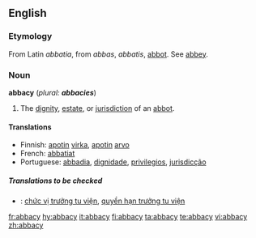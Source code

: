 ==English==

===Etymology===
From Latin ''abbatia'', from ''abbas'', ''abbatis'', [[abbot]]. See [[abbey]].

===Noun===
'''abbacy''' (''plural: '''abbacies''''')

# The [[dignity]], [[estate]], or [[jurisdiction]] of an [[abbot]].

====Translations====
*Finnish: [[apotti|apotin]] [[virka]], [[apotti|apotin]] [[arvo]]
*French: [[abbatiat]] {{m}}
*Portuguese: [[abbadia]], [[dignidade]], [[privilegios]], [[jurisdicção]]

=====Translations to be checked=====
{{checktrans}}
*{{ttbc|Vietnamese}}: [[chức vị trưởng tu viện]], [[quyền hạn trưởng tu viện]]

[[fr:abbacy]]
[[hy:abbacy]]
[[it:abbacy]]
[[fi:abbacy]]
[[ta:abbacy]]
[[te:abbacy]]
[[vi:abbacy]]
[[zh:abbacy]]